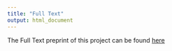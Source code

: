 ```yaml
---
title: "Full Text"
output: html_document
---
```



The Full Text preprint of this project can be found [here](https://osf.io/cv2bn/)